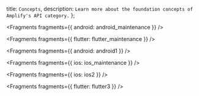   title: `Concepts`,
  description: `Learn more about the foundation concepts of Amplify's API category.`
};


<Fragments fragments={{ android: android_maintenance }} />


<Fragments fragments={{ flutter: flutter_maintenance }} />


<Fragments fragments={{ android: android1 }} />


<Fragments fragments={{ ios: ios_maintenance }} />


<Fragments fragments={{ ios: ios2 }} />


<Fragments fragments={{ flutter: flutter3 }} />
